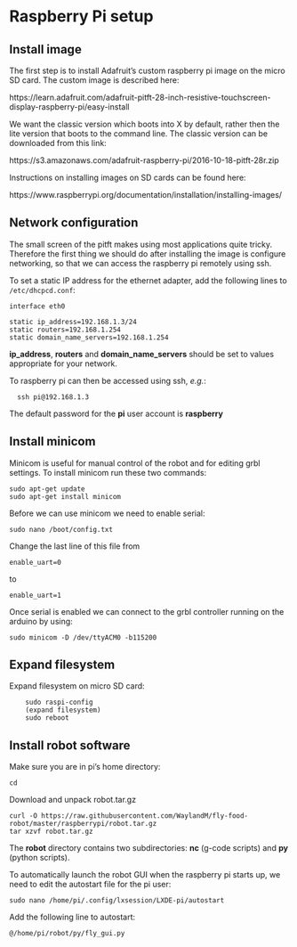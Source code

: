# Raspberry Pi setup

## Install image
The first step is to install Adafruit's custom raspberry pi image on the micro SD card. The custom image is described here:

https://learn.adafruit.com/adafruit-pitft-28-inch-resistive-touchscreen-display-raspberry-pi/easy-install

We want the classic version which boots into X by default, rather then the lite version that boots to the command line. The classic version can be downloaded from this link:

https://s3.amazonaws.com/adafruit-raspberry-pi/2016-10-18-pitft-28r.zip

Instructions on installing images on SD cards can be found here:

https://www.raspberrypi.org/documentation/installation/installing-images/



## Network configuration
The small screen of the pitft makes using most applications quite tricky. Therefore the first thing we should do after installing the image is configure networking, so that we can access the raspberry pi remotely using ssh.

To set a static IP address for the ethernet adapter, add the following lines to ```/etc/dhcpcd.conf```:

```
interface eth0

static ip_address=192.168.1.3/24
static routers=192.168.1.254
static domain_name_servers=192.168.1.254
```

**ip_address**, **routers** and **domain_name_servers** should be set to values appropriate for your network.

To raspberry pi can then be accessed using ssh, *e.g.*:
```
  ssh pi@192.168.1.3
```

The default password for the **pi** user account is **raspberry**


## Install minicom
Minicom is useful for manual control of the robot and for editing grbl settings. To install minicom run these two commands:

```
sudo apt-get update
sudo apt-get install minicom
```

Before we can use minicom we need to enable serial:

```
sudo nano /boot/config.txt
```

Change the last line of this file from

```
enable_uart=0
```

to

```
enable_uart=1
```

Once serial is enabled we can connect to the grbl controller running on the arduino by using:

```
sudo minicom -D /dev/ttyACM0 -b115200
```

## Expand filesystem
Expand filesystem on micro SD card:

```
    sudo raspi-config
    (expand filesystem)
    sudo reboot
```

## Install robot software

Make sure you are in pi's home directory:

```
cd
```

Download and unpack robot.tar.gz

```
curl -O https://raw.githubusercontent.com/WaylandM/fly-food-robot/master/raspberrypi/robot.tar.gz
tar xzvf robot.tar.gz
```

The **robot** directory contains two subdirectories: **nc** (g-code scripts) and **py** (python scripts).

To automatically launch the robot GUI when the raspberry pi starts up, we need to edit the autostart file for the pi user:

```
sudo nano /home/pi/.config/lxsession/LXDE-pi/autostart
```

Add the following line to autostart:

```
@/home/pi/robot/py/fly_gui.py
```
